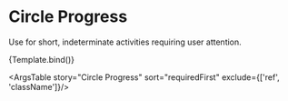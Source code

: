 
<Meta
  title="Components/Loading States/Circle Progress"
  component={CircleProgress}
/>

# Circle Progress

Use for short, indeterminate activities requiring user attention.


<Canvas>
  <Story
    name="Circle Progress"
    argTypes={{
      mini: {
        description: 'Displays a smaller version of the circle progress.',
      },
      noPadding: {
        description: 'Removes the padding for `mini` circle progresses only.',
      },
      tag: {
        description:
          'To be primarily used with tags and must be used with the `mini` prop. The spinner will not be visible in Storybook since the stroke is white.',
      },
    }}
  >
    {Template.bind()}
  </Story>
</Canvas>

<ArgsTable story="Circle Progress" sort="requiredFirst" exclude={['ref', 'className']}/>
